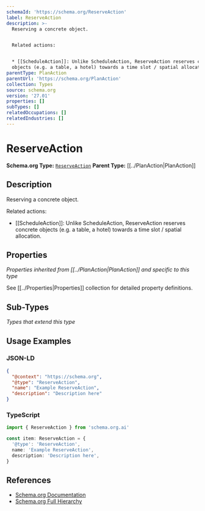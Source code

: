 ```yaml
---
schemaId: 'https://schema.org/ReserveAction'
label: ReserveAction
description: >-
  Reserving a concrete object.


  Related actions:


  * [[ScheduleAction]]: Unlike ScheduleAction, ReserveAction reserves concrete
  objects (e.g. a table, a hotel) towards a time slot / spatial allocation.
parentType: PlanAction
parentUrl: 'https://schema.org/PlanAction'
collection: Types
source: schema.org
version: '27.01'
properties: []
subTypes: []
relatedOccupations: []
relatedIndustries: []
---
```

# ReserveAction

**Schema.org Type:** [`ReserveAction`](https://schema.org/ReserveAction)
**Parent Type:** [[../PlanAction|PlanAction]]

## Description

Reserving a concrete object.

Related actions:

* [[ScheduleAction]]: Unlike ScheduleAction, ReserveAction reserves concrete objects (e.g. a table, a hotel) towards a time slot / spatial allocation.

## Properties

*Properties inherited from [[../PlanAction|PlanAction]] and specific to this type*

See [[../Properties|Properties]] collection for detailed property definitions.

## Sub-Types

*Types that extend this type*

## Usage Examples

### JSON-LD

```json
{
  "@context": "https://schema.org",
  "@type": "ReserveAction",
  "name": "Example ReserveAction",
  "description": "Description here"
}
```

### TypeScript

```typescript
import { ReserveAction } from 'schema.org.ai'

const item: ReserveAction = {
  '@type': 'ReserveAction',
  name: 'Example ReserveAction',
  description: 'Description here',
}
```

## References

- [Schema.org Documentation](https://schema.org/ReserveAction)
- [Schema.org Full Hierarchy](https://schema.org/docs/full.html)
